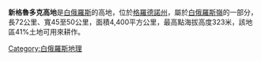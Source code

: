 '''新格魯多克高地'''是[[白俄羅斯|白俄羅斯]]的高地，位於[[格羅德諾州|格羅德諾州]]，屬於[[白俄羅斯嶺|白俄羅斯嶺]]的一部分，長72公里、寬45至50公里，面積4,400平方公里，最高點海拔高度323米，該地區41%土地可用來耕作。

{{Belarus-geo-stub}}
[[Category:白俄羅斯地理|Category:白俄羅斯地理]]